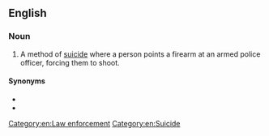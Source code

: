 ==English==

===Noun===
{{en-noun|deaths by cop}}
# {{lb|en|informal}} A method of [[suicide]] where a person points a firearm at an armed police officer, forcing them to shoot.

====Synonyms====
* {{l|en|copicide}}
* {{l|en|suicide by cop}}

[[Category:en:Law enforcement]]
[[Category:en:Suicide]]